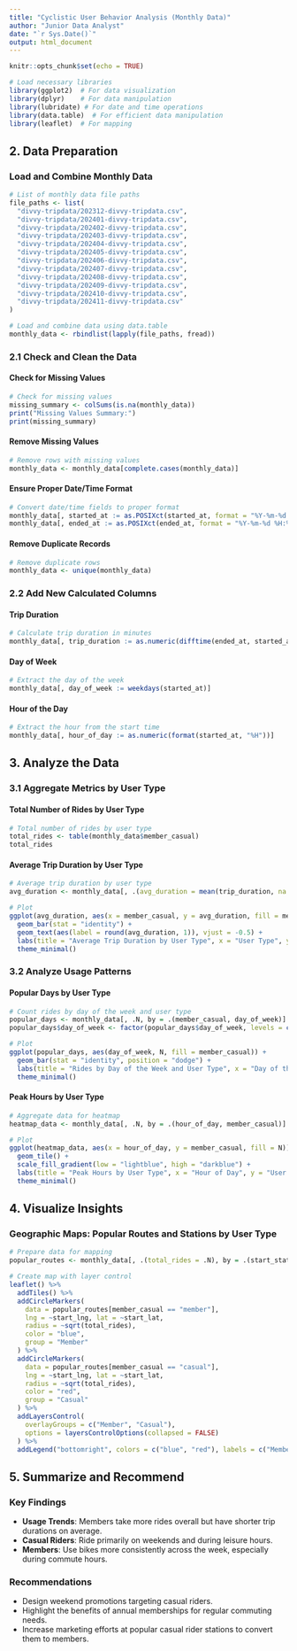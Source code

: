 ```yaml
---
title: "Cyclistic User Behavior Analysis (Monthly Data)"
author: "Junior Data Analyst"
date: "`r Sys.Date()`"
output: html_document
---
```


```r
knitr::opts_chunk$set(echo = TRUE)

# Load necessary libraries
library(ggplot2)  # For data visualization
library(dplyr)    # For data manipulation
library(lubridate) # For date and time operations
library(data.table)  # For efficient data manipulation
library(leaflet)  # For mapping
```

## 2. Data Preparation
### Load and Combine Monthly Data
```r
# List of monthly data file paths
file_paths <- list(
  "divvy-tripdata/202312-divvy-tripdata.csv",
  "divvy-tripdata/202401-divvy-tripdata.csv",
  "divvy-tripdata/202402-divvy-tripdata.csv",
  "divvy-tripdata/202403-divvy-tripdata.csv",
  "divvy-tripdata/202404-divvy-tripdata.csv",
  "divvy-tripdata/202405-divvy-tripdata.csv",
  "divvy-tripdata/202406-divvy-tripdata.csv",
  "divvy-tripdata/202407-divvy-tripdata.csv",
  "divvy-tripdata/202408-divvy-tripdata.csv",
  "divvy-tripdata/202409-divvy-tripdata.csv",
  "divvy-tripdata/202410-divvy-tripdata.csv",
  "divvy-tripdata/202411-divvy-tripdata.csv"
)

# Load and combine data using data.table
monthly_data <- rbindlist(lapply(file_paths, fread))
```

### 2.1 Check and Clean the Data
#### Check for Missing Values
```r
# Check for missing values
missing_summary <- colSums(is.na(monthly_data))
print("Missing Values Summary:")
print(missing_summary)
```

#### Remove Missing Values
```r
# Remove rows with missing values
monthly_data <- monthly_data[complete.cases(monthly_data)]
```

#### Ensure Proper Date/Time Format
```r
# Convert date/time fields to proper format
monthly_data[, started_at := as.POSIXct(started_at, format = "%Y-%m-%d %H:%M:%S")]
monthly_data[, ended_at := as.POSIXct(ended_at, format = "%Y-%m-%d %H:%M:%S")]
```

#### Remove Duplicate Records
```r
# Remove duplicate rows
monthly_data <- unique(monthly_data)
```

### 2.2 Add New Calculated Columns
#### Trip Duration
```r
# Calculate trip duration in minutes
monthly_data[, trip_duration := as.numeric(difftime(ended_at, started_at, units = "mins"))]
```

#### Day of Week
```r
# Extract the day of the week
monthly_data[, day_of_week := weekdays(started_at)]
```

#### Hour of the Day
```r
# Extract the hour from the start time
monthly_data[, hour_of_day := as.numeric(format(started_at, "%H"))]
```

## 3. Analyze the Data
### 3.1 Aggregate Metrics by User Type
#### Total Number of Rides by User Type
```r
# Total number of rides by user type
total_rides <- table(monthly_data$member_casual)
total_rides
```

#### Average Trip Duration by User Type
```r
# Average trip duration by user type
avg_duration <- monthly_data[, .(avg_duration = mean(trip_duration, na.rm = TRUE)), by = member_casual]

# Plot
ggplot(avg_duration, aes(x = member_casual, y = avg_duration, fill = member_casual)) +
  geom_bar(stat = "identity") +
  geom_text(aes(label = round(avg_duration, 1)), vjust = -0.5) +
  labs(title = "Average Trip Duration by User Type", x = "User Type", y = "Average Duration (minutes)") +
  theme_minimal()
```

### 3.2 Analyze Usage Patterns
#### Popular Days by User Type
```r
# Count rides by day of the week and user type
popular_days <- monthly_data[, .N, by = .(member_casual, day_of_week)]
popular_days$day_of_week <- factor(popular_days$day_of_week, levels = c("Monday", "Tuesday", "Wednesday", "Thursday", "Friday", "Saturday", "Sunday"))

# Plot
ggplot(popular_days, aes(day_of_week, N, fill = member_casual)) +
  geom_bar(stat = "identity", position = "dodge") +
  labs(title = "Rides by Day of the Week and User Type", x = "Day of the Week", y = "Number of Rides", fill = "User Type") +
  theme_minimal()
```

#### Peak Hours by User Type
```r
# Aggregate data for heatmap
heatmap_data <- monthly_data[, .N, by = .(hour_of_day, member_casual)]

# Plot
ggplot(heatmap_data, aes(x = hour_of_day, y = member_casual, fill = N)) +
  geom_tile() +
  scale_fill_gradient(low = "lightblue", high = "darkblue") +
  labs(title = "Peak Hours by User Type", x = "Hour of Day", y = "User Type", fill = "Number of Rides") +
  theme_minimal()
```

## 4. Visualize Insights
### Geographic Maps: Popular Routes and Stations by User Type
```r
# Prepare data for mapping
popular_routes <- monthly_data[, .(total_rides = .N), by = .(start_station_name, end_station_name, member_casual, start_lat, start_lng, end_lat, end_lng)]

# Create map with layer control
leaflet() %>%
  addTiles() %>%
  addCircleMarkers(
    data = popular_routes[member_casual == "member"],
    lng = ~start_lng, lat = ~start_lat,
    radius = ~sqrt(total_rides),
    color = "blue",
    group = "Member"
  ) %>%
  addCircleMarkers(
    data = popular_routes[member_casual == "casual"],
    lng = ~start_lng, lat = ~start_lat,
    radius = ~sqrt(total_rides),
    color = "red",
    group = "Casual"
  ) %>%
  addLayersControl(
    overlayGroups = c("Member", "Casual"),
    options = layersControlOptions(collapsed = FALSE)
  ) %>%
  addLegend("bottomright", colors = c("blue", "red"), labels = c("Member", "Casual"), title = "User Type")
```

## 5. Summarize and Recommend
### Key Findings
- **Usage Trends**: Members take more rides overall but have shorter trip durations on average.
- **Casual Riders**: Ride primarily on weekends and during leisure hours.
- **Members**: Use bikes more consistently across the week, especially during commute hours.

### Recommendations
- Design weekend promotions targeting casual riders.
- Highlight the benefits of annual memberships for regular commuting needs.
- Increase marketing efforts at popular casual rider stations to convert them to members.
